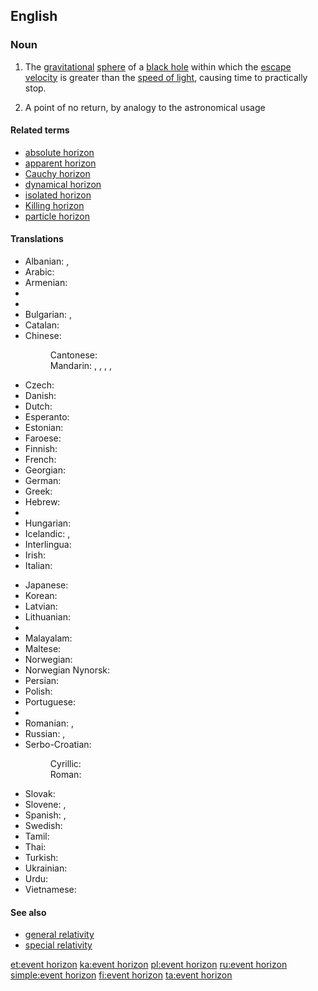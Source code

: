 ==English==
{{wikipedia}}

===Noun===
{{en-noun|head=[[event]] [[horizon]]}}

# {{context|astrophysics|lang=en}} The [[gravitational]] [[sphere]] of a [[black hole]] within which the [[escape velocity]] is greater than the [[speed of light]], causing time to practically stop.
# A point of no return, by analogy to the astronomical usage

====Related terms====
* [[absolute horizon]]
* [[apparent horizon]]
* [[Cauchy horizon]]
* [[dynamical horizon]]
* [[isolated horizon]]
* [[Killing horizon]]
* [[particle horizon]]

====Translations====
{{trans-top|gravitational sphere within which light cannot escape}}
* Albanian: {{t-|sq|horizont i ngjarjes|m}}, {{t-|sq|horizont i ngjarjeve|m}}
* Arabic: {{t-|ar|أفق الحدث|m|tr=ʾufuq al-ḥadaṯ}}
* Armenian: {{t-|hy|պատահարների հորիզոն|tr=pataharneri horizon}}
* {{trreq|eu}}
* {{trreq|bn}}
* Bulgarian: {{t-|bg|радиус на Шварцшилд|m|tr=radius na švarcšild|sc=Cyrl}}, {{t-|bg|хоризонт на събитията|m|tr=horizont na sǎbitijata|sc=Cyrl}}
* Catalan: {{t-|ca|horitzó d'esdeveniments|m}}
* Chinese:
*: Cantonese: {{tø|yue|事界|tr=si6 gaai3|sc=Hani}}
*: Mandarin: {{t|cmn|事件視界|sc=Hani}}, {{t|cmn|事件视界|tr=shìjiàn shìjiè|sc=Hani}}, {{t|cmn|視界|sc=Hani}}, {{t|cmn|视界|tr=shìjiè|sc=Hani}}, {{t|cmn|事界|tr=shìjiè|sc=Hani}}
* Czech: {{t-|cs|horizont událostí|m}}
* Danish: {{t-|da|begivenhedshorisont|c}}
* Dutch: {{t-|nl|waarnemingshorizon}}
* Esperanto: {{t-|eo|eventa horizonto}}
* Estonian: {{t-|et|sündmuste horisont}}
* Faroese: {{t|fo|hendingartrom|f}}
* Finnish: {{t+|fi|tapahtumahorisontti}}
* French: {{t+|fr|horizon des événements|m}}
* Georgian: {{t-|ka|მოვლენათა ჰორიზონტი|sc=Geor}}
* German: {{t+|de|Ereignishorizont|m}}
* Greek: {{tø|el|[[ορίζοντας]] [[γεγονότων]]|m|tr=orízontas yegonóton}}
* Hebrew: {{t-|he|אופק אירועים}}
* {{trreq|hi}}
* Hungarian: {{t-|hu|eseményhorizont}}
* Icelandic: {{t-|is|sjónhvörf|n-p}}, {{t-|is|skynmörk|n-p}}
* Interlingua: {{t-|ia|horizonte de eventos}}
* Irish: {{t-|ga|léaslíne theagmhais|f}}
* Italian: {{t-|it|orizzonte degli eventi|m}}
{{trans-mid}}
* Japanese: {{t-|ja|事象の地平面|tr=じしょうのちへいめん, romaji jishō no chiheimen|sc=Jpan}}
* Korean: {{t-|ko|사상의 지평선|tr=sasang'ui jiphyeoseon|sc=Hang}}
* Latvian: {{t-|lv|notikumu horizonts|m}}
* Lithuanian: {{t-|lt|įvykių horizontas|m}}
* {{trreq|mk}}
* Malayalam: {{t-|ml|സംഭവചക്രവാളം|sc=Mlym}}
* Maltese: {{t-|mt|orizzont avveniment|m}}
* Norwegian: {{t-|no|hendelseshorisont}}
* Norwegian Nynorsk: {{t-|nn|hendelseshorisont}}
* Persian: {{t-|fa|افق رویداد|tr=ofoq-e ruydâd}}
* Polish: {{t-|pl|horyzont zdarzeń|m}}
* Portuguese: {{t-|pt|horizonte de eventos|m}}
* {{trreq|pa}}
* Romanian: {{t-|ro|orizontul evenimentelor}},  {{t-|ro|orizont de evenimente}}
* Russian: {{t-|ru|горизонт событий|m|tr=gorizónt sobýtij}},  {{t-|ru|сфера Шварцшильда|f|tr=sféra Švárcšil’da}}
* Serbo-Croatian:
*: Cyrillic: {{t-|sh|хоризонт догађаја|sc=Cyrl}}
*: Roman: {{t-|sh|horizont događaja}}
* Slovak: {{t-|sk|horizont udalostí}}
* Slovene: {{t-|sl|horizont dogodkov|m}},  {{t-|sl|dogodkovno obzorje|n|alt=dogódkovno obzórje}}
* Spanish: {{t-|es|horizonte de sucesos|m}},  {{t-|es|horizonte de eventos|m}}
* Swedish: {{t+|sv|händelsehorisont}}
* Tamil: {{t-|ta|நிகழ்வெல்லை}}
* Thai: {{t-|th|ขอบฟ้า เหตุการณ์|tr=kòp-fáa hàyt-gaan}}
* Turkish: {{t-|tr|olay ufku}}
* Ukrainian: {{t-|uk|горизонт подій}}
* Urdu: {{t-|ur|افق وقیعہ}}
* Vietnamese: {{t-|vi|chân trời sự kiện}}
{{trans-bottom}}

====See also====
* [[general relativity]]
* [[special relativity]]

[[et:event horizon]]
[[ka:event horizon]]
[[pl:event horizon]]
[[ru:event horizon]]
[[simple:event horizon]]
[[fi:event horizon]]
[[ta:event horizon]]